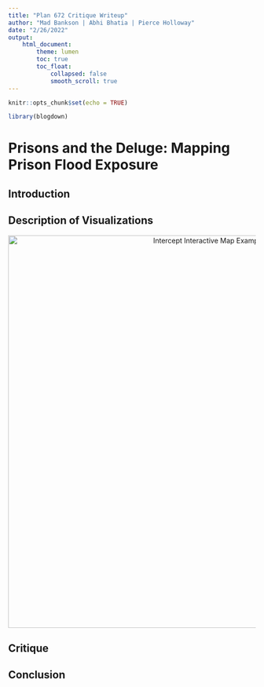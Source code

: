 ```yaml
---
title: "Plan 672 Critique Writeup"
author: "Mad Bankson | Abhi Bhatia | Pierce Holloway"
date: "2/26/2022"
output: 
    html_document:
        theme: lumen
        toc: true
        toc_float: 
            collapsed: false
            smooth_scroll: true
---
```


```r
knitr::opts_chunk$set(echo = TRUE)

library(blogdown)
```

# Prisons and the Deluge: Mapping Prison Flood Exposure

## Introduction


## Description of Visualizations
<center>
<img src="https://media.giphy.com/media/FLGy7pBsMnfPlVsc9E/giphy.gif" alt="Intercept Interactive Map Example" width="800"/>
</center>




## Critique


## Conclusion
